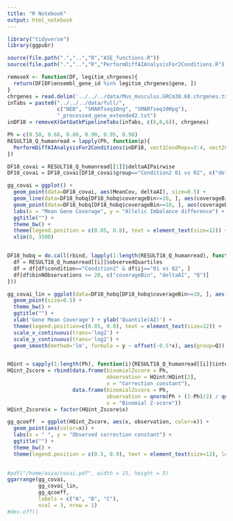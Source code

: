 ```yaml
---
title: "R Notebook"
output: html_notebook
---
```


```r
library("tidyverse")
library(ggpubr)

source(file.path(".","..","R","ASE_functions.R"))
source(file.path(".","..","R","PerformDiffAIAnalysisFor2Conditions.R"))
```
```r
removeX <- function(DF, legitim_chrgenes){
  return(DF[DF$ensembl_gene_id %in% legitim_chrgenes$gene, ])
}
chrgenes = read.delim('../../../data/Mus_musculus.GRCm38.68.chrgenes.txt', col.names = c('chr', 'gene'))
inTabs = paste0("../../../data/full/",
                c("NEB", "SMARTseq10ng", "SMARTseq100pg"),
                "_processed_gene_extended2.txt")
inDF18 = removeX(GetGatkPipelineTabs(inTabs, c(6,6,6)), chrgenes)
```


```r
Ph = c(0.50, 0.68, 0.80, 0.90, 0.95, 0.98)
RESULT18_Q_humanread = lapply(Ph, function(p){
  PerformDiffAIAnalysisFor2Conditions(inDF18, vect1CondReps=3:4, vect2CondReps=7:8, Q=p, fullOUT=T, BF=F)
})

DF18_covai = RESULT18_Q_humanread[[1]]$deltaAIPairwise
DF18_covai = DF18_covai[DF18_covai$group=="Condition2 01 vs 02", c("deltaAI", "MeanCov", "AI1")]

gg_covai = ggplot() +
  geom_point(data=DF18_covai, aes(MeanCov, deltaAI), size=0.5) +
  geom_line(data=DF18_hobq[DF18_hobq$coverageBin>=10, ], aes(coverageBin, deltaAI, color=Q)) +
  geom_point(data=DF18_hobq[DF18_hobq$coverageBin>=10, ], aes(coverageBin, deltaAI, color=Q), size=0.5) +
  labs(x = "Mean Gene Coverage", y = "Allelic Imbalance difference") +
  ggtitle("") + 
  theme_bw() +
  theme(legend.position = c(0.85, 0.8), text = element_text(size=12)) +
  xlim(0, 3500)


DF18_hobq = do.call(rbind, lapply(1:length(RESULT18_Q_humanread), function(i){
  df = RESULT18_Q_humanread[[i]]$observedQuartiles
  df = df[df$condition=="Condition2" & df$ij=="01 vs 02", ]
  df[df$binNObservations >= 20, c("coverageBin", "deltaAI", "Q")]
}))

gg_covai_lin = ggplot(data=DF18_hobq[DF18_hobq$coverageBin>=10, ], aes(x=coverageBin, y=deltaAI, group=Q, color=Q)) +
  geom_point(size=0.5) + 
  theme_bw() + 
  ggtitle("") + 
  xlab('Gene Mean Coverage') + ylab('Quantile(AI)') +
  theme(legend.position=c(0.85, 0.8), text = element_text(size=12)) +
  scale_x_continuous(trans='log2') +
  scale_y_continuous(trans='log2') +
  geom_smooth(method='lm', formula = y ~ offset(-0.5*x), aes(group=Q))


HQint = sapply(1:length(Ph), function(i){RESULT18_Q_humanread[[i]]$intercepts$Condition2}$linInt)
HQint_Zscore = rbind(data.frame(binomialZscore = Ph, 
                                observation = HQint/HQint[2], 
                                x = "Correction constant"),
                     data.frame(binomialZscore = Ph, 
                                observation = qnorm(Ph + (1-Ph)/2) / qnorm(0.84), 
                                x = "Binomial Z-score"))
HQint_Zscore$x = factor(HQint_Zscore$x)

gg_qcoeff  = ggplot(HQint_Zscore, aes(x, observation, color=x)) +
  geom_point(aes(color=x)) +
  labs(x = " ", y = "Observed correction constant") +
  ggtitle("") +
  theme_bw() +
  theme(legend.position = c(0.5, 0.9), text = element_text(size=12), legend.title = element_blank())   
  

#pdf("/home/asya/covai.pdf", width = 15, height = 5)
ggarrange(gg_covai, 
          gg_covai_lin, 
          gg_qcoeff,
          labels = c("A", "B", "C"),
          ncol = 3, nrow = 1)
#dev.off()
```

